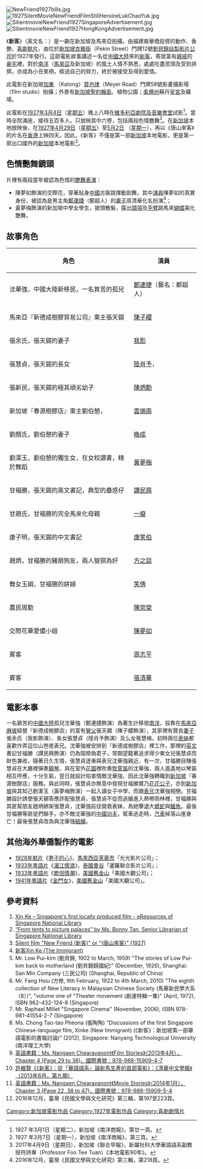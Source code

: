 {{Infobox Film
| name               = 新客
| original_name      = New Friend
| image              = 
| caption            = 
| director           = [[郭超文|郭超文]]
| producer           = 
| story              = 
| writer             = [[劉貝錦|劉貝錦]]
| starring           = [[鄭連捷|鄭連捷]]<br>[[陸肖予|陸肖予]]<br>[[黃夢梅|黃夢梅]]<br>[[陳夢如|陳夢如]]<br>[[譚民興|譚民興]]<br>[[陳子纓|陳子纓]]<br>[[雲端南|雲端南]]
| music              = 
| cinematography     = [[郭超文|郭超文]]
| editing            = 
| production_company = [[劉貝錦自製影片公司|劉貝錦自製影片公司]]
| distributor        = 
| released           = {{SGP}} 1927年3月4日 [[維多利亞劇院及音樂會堂|維多利亞劇院及音樂會堂]]；牙池電影戲（Gaiety Picture Place）<br>{{HKG}} 1927年4月29日  [[中和影畫場|中和影畫場]]<br>{{TWN}}
| runtime            = 9本（9 reels）
| country            = [[新加坡電影|新加坡]]
| language           = 默片，附有英文及中文字幕
| budget             = 
| website            = 
| amg_id             = 
| imdb_id            = 
| preceded_by        = 
| followed_by        = 默片《[[行不得也哥哥|行不得也哥哥]]》，此片因[[製片公司|製片公司]]在[[1927年|1927年]][[5月10日|5月10日]]宣告結束營運而[[胎死腹中|胎死腹中]]<ref>1927 年5 月10 日（星期二），新加坡《南洋商報》，第三頁。</ref>。
}}

[[File:NewFriend1927bills.jpg|thumb]]
[[File:1927SilentMovieNewFriendFilmStillHeroineLukChaoYuk.jpg|thumb]]
[[File:SilientmovieNewFriend1927SingaporeAdvertisement.jpg|thumb]]
[[File:SilientmovieNewFriend1927HongKongAdvertisement.jpg|thumb]]

《'''新客'''》（英文名：{{lang|en|New Friend}}）是一齣在新加坡及馬來亞拍攝，由福建裔華僑投資的動作、香艷、[[喜劇|喜劇]][[默片|默片]]，由位於[[新加坡|新加坡]][[衣箱街|衣箱街]]（Pekin Street）門牌12號[[劉貝錦自製影片公司|劉貝錦自製影片公司]]於1927年發行。這部電影故事講述一名從[[中國大陸|中國大陸]]來的[[新客|新客]]，寄居富有[[親戚|親戚]]的[[豪宅|豪宅]]裡，對於[[南洋|南洋]]（[[馬來亞|馬來亞]]及新加坡）的風土人情不熟悉，處處吃盡苦頭及受到排擠，亦成為小丑笑柄，經過自己的努力，終於被接受及得到愛情。

此電影在新加坡[[加東|加東]] （Katong）[[買也律|買也律]]（Meyer Road）門牌58號影畫攝影場（film studio）拍攝；外景有[[新加坡|新加坡]][[聖約翰島|聖約翰島]]、植物公園；[[柔佛州|柔佛州]]蘇丹[[皇宮|皇宮]]及礦場。

此電影在[[1927年|1927年]][[3月4日|3月4日]]（[[星期五|星期五]]）晚上八時在[[維多利亞劇院及音樂會堂|維多利亞劇院及音樂會堂]]試影<ref>1927 年3月1日（星期二），新加坡《南洋商報》，第廿一頁。</ref>。當時全院滿座，接待五百多人，只放映其中六卷，包括兩段色情艷舞<ref>1927 年3月7日（星期一），新加坡《南洋商報》，第三頁。</ref>。在[[新加坡|新加坡]]本地放映後，在[[1927年|1927年]][[4月29日|4月29日]]（[[星期五|星期五]]）至[[5月2日|5月2日]] （[[星期一|星期一]]），再以《唐山來客》的片名在[[香港|香港]]上映四天。因此，《新客》不僅是第一部[[新加坡|新加坡]]本地電影，更是第一部出口國外的[[新加坡|新加坡]]本地電影<ref>2017年4月9日（星期日），新加坡《聯合早報》，新躍社科大學華語語系副教授符詩專（Professor Foo Tee Tuan）《本地電影90年》。</ref>。

==色情艷舞鏡頭==
片裡有兩段當年被認為色情的[[艷舞|艷舞]][[表演|表演]]：
* 陳夢如飾演的交際花，穿著貼身[[中國|中國]]古裝跳揮動劍舞。其中[[演員|演員]]陳夢如的真實身份，被認為是男主角[[鄭連捷|鄭連捷]]（鄭超人）的[[妻子|妻子]]周清華化名扮演<ref>2016年12月，臺灣《民國文學與文化研究》第三輯，第218頁。</ref>；
* 黃夢梅飾演的新加坡中學女學生，披頭散髮，露出[[頸項|頸項]]及[[手臂|手臂]]跳馬來[[蝴蝶|蝴蝶]]美化艷舞。

==故事角色==
{| class="wikitable"
|+
! 角色 !! 演員
|-
|沈華強，中國大陸新移民，一名貧苦的孤兒
|[[鄭連捷|鄭連捷]]（藝名：鄭超人）
|-
|馬來亞『新德成樹膠貿易公司』東主張天錫
|[[陳子纓|陳子纓]] 
|-
|張余氏，張天錫的妻子
|[[我影|我影]]
|-
|張慧貞，張天錫的長女
|[[陸肖予|陸肖予]]，
|-
|張新民，張天錫的極其頑劣幼子
|[[陳炳勳|陳炳勳]] 
|-
|新加坡『春源樹膠店』東主劉伯憩，
|[[雲端南|雲端南]]
|-
|劉顏氏，劉伯憩的妻子
|[[晚成|晚成]]
|-
|劉潔玉，劉伯憩的獨生女，在女校讀書，精於舞蹈
|[[黃夢梅|黃夢梅]]
|-
|甘褔勝，張天錫的英文書記，典型的蠱惑仔
|[[譚民興|譚民興]]
|-
|甘趙氏，甘褔勝的完全馬來化母親
|[[一癡|一癡]]
|-
|康子明，張天錫的中文書記
|[[康笑伯|康笑伯]]
|-
|趙炳，甘褔勝的豬朋狗友，兩人狼狽為奸
|[[方之談|方之談]]
|-
|舞女玉娟，甘褔勝的姘婦
|[[笑倩|笑倩]]
|-
|農民周勤
|[[陳崇榮|陳崇榮]]
|-
|交際花華愛儂小姐
|[[陳夢如|陳夢如]]
|-
|賓客
|[[周志平|周志平]]
|-
|賓客
|[[張清華|張清華]]
|}

==電影本事==
一名窮苦的[[中國大陸|中國大陸]]孤兒沈華強（鄭連捷飾演）為著生計移居[[南洋|南洋]]，投靠在[[馬來亞|馬來亞]][[麻坡|麻坡]]經營『新德成樹膠店』的富有[[舅父|舅父]]張天錫（陳子纓飾演），其家裡有賢良[[妻子|妻子]]張余氏（我影飾演）、長女張慧貞（陸肖予飾演）及么女張慧梅，初時兩位[[表妹|表妹]]都喜歡作弄這位山笆佬表兄。沈華強被安排到『新德成樹膠店』裡工作，那裡的[[英文|英文]]書記甘福勝（譚民興飾演）仍為陰險偽君子，常期望籍著追求得少東女兒張慧貞而財色兼收，隨著日久生情，張慧貞逐漸與表兄沈華強親近，有一次，甘福勝目賭張慧貞在大廳裡彈奏[[鋼琴|鋼琴]]，與在室外[[花園|花園]]裡吹奏[[牧童笛|牧童笛]]的沈華強，兩人遙遙地以琴笛相互呼應，十分生氣，翌日就設計陷害情敵沈華強，因此沈華強轉職到[[新加坡|新加坡]]『春源樹膠店』服務。與此同時，張慧貞亦無意中發現甘福勝實乃[[花花公子|花花公子]]，亦到[[新加坡|新加坡]]與其知己劉潔玉（黃夢梅飾演）一起入讀女子中學，而跟[[表兄|表兄]]沈華強相戀。甘福勝設計誘使張天錫答應許配張慧貞，張慧貞不從而逃婚進入熱帶雨林裡，甘福勝與其匪幫朋友趙炳綁架張慧貞，沈華強前往營救表妹，為她擊退大[[蟒蛇|蟒蛇]]與[[鱷魚|鱷魚]]。最後甘福勝等匪徒們聯手，亦不敵沈華強的[[中國|中國]][[功夫|功夫]]，駕車逃走時，[[汽車|汽車]]掉落山崖身亡！最後張慧貞改為與沈華強[[結婚|結婚]]。

==其他海外華僑製作的電影==
* [[1928年|1928年]][[默片|默片]]《[[男子的心|男子的心]]》，[[馬來西亞|馬來西亞]][[芙蓉市|芙蓉市]]「光光影片公司」；
* [[1933年|1933年]][[粵語片|粵語片]]《[[湄江情浪|湄江情浪]]》，[[泰國|泰國]][[曼谷|曼谷]]「暹羅聯合影片公司」；
* [[1933年|1933年]][[粵語片|粵語片]]《[[歌侶情潮|歌侶情潮]]》，[[美國|美國]][[舊金山|舊金山]]「美國大觀公司」；
* [[1941年|1941年]][[粵語片|粵語片]]《[[金門女|金門女]]》，[[美國|美國]][[舊金山|舊金山]]「美國大觀公司」。

==參考資料==
<div class="references-small">
<references />
</div>
# [http://eresources.nlb.gov.sg/history/events/044ff8a3-97cf-46ae-9c8b-1df88b0e89af Xin Ke – Singapore's first locally produced film - eResources of Singapore National Library] {{Wayback|url=http://eresources.nlb.gov.sg/history/events/044ff8a3-97cf-46ae-9c8b-1df88b0e89af |date=20200222113536 }}
# [http://www.academia.edu/12057982/From_tents_to_picture_palaces “From tents to picture palaces” by Ms. Bonny Tan, Senior Librarian of Singapore National Library] {{Wayback|url=http://www.academia.edu/12057982/From_tents_to_picture_palaces |date=20201019213823 }}
# [https://www.youtube.com/watch?v=WQwr-v1TuQs Silent film "New Friend (新客)" or "(唐山來客)" (1927)] {{Wayback|url=https://www.youtube.com/watch?v=WQwr-v1TuQs |date=20160314021521 }}
# [http://saveourfilm.wikia.com/wiki/%E6%96%B0%E5%AE%A2_Xin_Ke_%28The_Immigrant%29 新客Xin Ke (The Immigrant)] {{Wayback|url=http://saveourfilm.wikia.com/wiki/%E6%96%B0%E5%AE%A2_Xin_Ke_%28The_Immigrant%29 |date=20181005153445 }}
# Mr. Low Pui-kim (劉貝錦, 1902 to March, 1959) "The stories of Low Pui-kim back to motherland (劉貝錦歸國紀)" (December, 1926), Shanghai: San Min Company (三民公司) (Shanghai, Republic of China)
# Mr. Fang Hsiu (方修, 9th February, 1922 to 4th March, 2010) "The eighth collection of New Literacy in Malaysian Chinese Society (馬華新民學大系（8）)", "volume one of "Theater movement (劇運特輯一集)" (April, 1972), ISBN 962-432-124-8 (Singapore)
# Mr. Raphael Millet "Singapore Cinema" (November, 2006), ISBN 978-981-41554-2-7 (Singapore)
# Ms. Chong Tao-tao Pheona (張陶陶) “Discussions of the first Singapore Chinese-language film, Xinke (New Immigrant) (《新客》：新加坡第一部華語電影的書報討論)” (2012), Singapore: Nanyang Technological University (南洋理工大學)
# [http://books.google.com.hk/books?id=hfiPLNqjQssC&hl=zh-TW&source=gbs_navlinks_s 英語書籍：Ms. Nangaen Chearavanont《Film Stories》（2013年4月），Chapter 4 (Page 29 to 36)，國際書號：978-988-15909-4-7] {{Wayback|url=http://books.google.com.hk/books?id=hfiPLNqjQssC&hl=zh-TW&source=gbs_navlinks_s |date=20140304213012 }}
# [http://nthur.lib.nthu.edu.tw/retrieve/112643/201_JA06_2013_p5_p45.pdf 許維賢《《新客》：從「華語語系」論新馬生產的首部電影》：《清華中文學報》（2013年6月，第九期）] {{Wayback|url=http://nthur.lib.nthu.edu.tw/retrieve/112643/201_JA06_2013_p5_p45.pdf |date=20180929063216 }}
# [http://books.google.com.hk/books?id=kE_eAgAAQBAJ&dq=Tse+Yin+Movie+Stories&hl=zh-TW&source=gbs_navlinks_s 英語書籍：Ms. Nangaen Chearavanont《Movie Stories》（2014年1月），Chapter 3 (Page 22, 38 to 47)，國際書號：978-988-15909-5-4] {{Wayback|url=http://books.google.com.hk/books?id=kE_eAgAAQBAJ&dq=Tse+Yin+Movie+Stories&hl=zh-TW&source=gbs_navlinks_s |date=20140304214021 }}
# 2016年12月，臺灣《民國文學與文化研究》第三輯，第197至223頁。

[[Category:新加坡電影作品|Category:新加坡電影作品]]
[[Category:1927年電影作品|Category:1927年電影作品]]
[[Category:喜劇劇情片|Category:喜劇劇情片]]